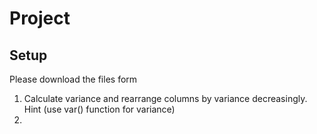 # Project

## Setup
Please download the files form 

1. Calculate variance and rearrange columns by variance decreasingly. Hint (use var() function for variance)
2.